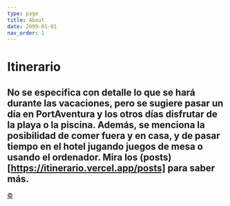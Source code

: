 ```yaml
---
type: page
title: About
date: 2099-01-01
nav_order: 1
---
```


# Itinerario

No se especifica con detalle lo que se hará durante las vacaciones, pero se sugiere pasar un día en PortAventura y los otros días disfrutar de la playa o la piscina. Además, se menciona la posibilidad de comer fuera y en casa, y de pasar tiempo en el hotel jugando juegos de mesa o usando el ordenador.
Mira los (posts)[https://itinerario.vercel.app/posts] para saber más.
----

<a class="top-link hide" href="#copyright">©</a>
<a name="copyright"></a>

